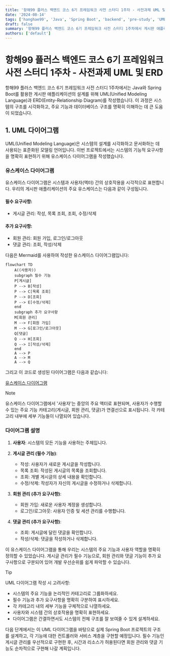 ```yaml
---
title: '항해99 플러스 백엔드 코스 6기 프레임워크 사전 스터디 1주차 - 사전과제 UML 및 ERD'
date: '2024-08-14'
tags: ['hanghae99', 'Java', 'Spring Boot', 'backend', 'pre-study', 'UML', 'ERD']
draft: false
summary: '항해99 플러스 백엔드 코스 6기 프레임워크 사전 스터디 1주차에서 게시판 애플리케이션을 위한 UML과 ERD를 설계한 과정을 소개합니다.'
authors: ['default']
---
```


# 항해99 플러스 백엔드 코스 6기 프레임워크 사전 스터디 1주차 - 사전과제 UML 및 ERD

항해99 플러스 백엔드 코스 6기 프레임워크 사전 스터디 1주차에서는 Java와 Spring Boot를 활용한 게시판 애플리케이션의 설계를 위해 UML(Unified Modeling Language)과 ERD(Entity-Relationship Diagram)를 작성했습니다.
이 과정은 시스템의 구조를 시각화하고, 주요 기능과 데이터베이스 구조를 명확히 이해하는 데 큰 도움이 되었습니다.

## 1. UML 다이어그램

UML(Unified Modeling Language)은 시스템의 설계를 시각화하고 문서화하는 데 사용되는 표준화된 모델링 언어입니다.
이번 프로젝트에서는 시스템의 기능적 요구사항을 명확히 표현하기 위해 유스케이스 다이어그램을 작성했습니다.

### 유스케이스 다이어그램

유스케이스 다이어그램은 시스템과 사용자(액터) 간의 상호작용을 시각적으로 표현합니다.
우리의 게시판 애플리케이션의 주요 유스케이스는 다음과 같이 구성됩니다.

#### 필수 요구사항:

- 게시글 관리: 작성, 목록 조회, 조회, 수정/삭제

#### 추가 요구사항:

- 회원 관리: 회원 가입, 로그인/로그아웃
- 댓글 관리: 조회, 작성/삭제

다음은 Mermaid를 사용하여 작성한 유스케이스 다이어그램입니다:

```mermaid
flowchart TD
    A((사용자))
    subgraph 필수 기능
    P[게시글]
    P --> B[작성]
    P --> C[목록 조회]
    P --> D[조회]
    P --> E[수정/삭제]
    end
    subgraph 추가 요구사항
    M[회원 관리]
    M --> F[회원 가입]
    M --> G[로그인/로그아웃]
    Q[댓글]
    Q --> H[조회]
    Q --> I[작성/삭제]
    end
    A --> P
    A --> M
    A --> Q
```

그리고 이 코드로 생성된 다이어그램은 다음과 같습니다:

[유스케이스 다이어그램](https://mermaid.live/edit#pako:eNp1UctKw0AU_ZXhrixEbdra1CwEtb4WBYuunLgYm9iKNikxwUcphKog2kXFFqQv7EJBaaGKj3xTMv0HxyaoEZ3VveecOXPPnSJkNFkBEbb3tINMjugGWk9KKmJndmyMlnu08UA71VDIw_bNraxOCjk0rJ_S8xvk2AP34s7jVrHzXKGXLce2Nn0EjY_PoDlMO1f09CkAzmP38cHtthHtDoaNSoBL4j_ABczeo7f1SVru09uWzymq_Gsw-lZzBhaijZrz2mPzD-t9T5HCzJI2q8h5sdz7nm-QGpkvfnEDi3bOAtwSdrst592mbXvSr1j25okvSmO3cv0dOT26sxxM4IEr_h7-STA7Eq3-bFI_mzRwkFf0PNmR2XcVPykJjJySVyQQWSkTfVcCSS0xHTENbe1IzYBo6KbCga6Z2RyI22Rvn3VmQSaGktwhbGP5L7RA1A1NC_QgFuEQxDg_kRD4uDAdi_OxBB-JcnAEYmQqPBGLCLwQj06FE7wQLXFwPDLgSx9kI-SU)

> [!NOTE]
> 유스케이스 다이어그램에서 '사용자'는 중앙의 주요 액터로 표현되며, 사용자가 수행할 수 있는 주요 기능 카테고리(게시글, 회원 관리, 댓글)가 연결선으로 표시됩니다.
> 각 카테고리 내부에 세부 기능들이 나열되어 있습니다.

### 다이어그램 설명

1. **사용자**: 시스템의 모든 기능을 사용하는 주체입니다.

2. **게시글 관리 (필수 기능)**:

   - 작성: 사용자가 새로운 게시글을 작성합니다.
   - 목록 조회: 작성된 게시글의 목록을 조회합니다.
   - 조회: 개별 게시글의 상세 내용을 확인합니다.
   - 수정/삭제: 작성자가 자신의 게시글을 수정하거나 삭제합니다.

3. **회원 관리 (추가 요구사항)**:

   - 회원 가입: 새로운 사용자 계정을 생성합니다.
   - 로그인/로그아웃: 사용자 인증 및 세션 관리를 수행합니다.

4. **댓글 관리 (추가 요구사항)**:
   - 조회: 게시글에 달린 댓글을 확인합니다.
   - 작성/삭제: 댓글을 작성하거나 삭제합니다.

이 유스케이스 다이어그램을 통해 우리는 시스템의 주요 기능과 사용자 역할을 명확히 정의할 수 있었습니다.
게시글 관리가 필수 기능으로, 회원 관리와 댓글 기능이 추가 요구사항으로 구분되어 있어 개발 우선순위를 쉽게 파악할 수 있습니다.

> [!TIP]
> UML 다이어그램 작성 시 고려사항:
>
> - 시스템의 주요 기능을 논리적인 카테고리로 그룹화하세요.
> - 필수 기능과 추가 요구사항을 명확히 구분하여 표시하세요.
> - 각 카테고리 내의 세부 기능을 구체적으로 나열하세요.
> - 사용자와 시스템 간의 상호작용을 명확히 표현하세요.
> - 다이어그램은 간결하면서도 시스템의 전체 구조를 잘 보여줄 수 있게 설계하세요.

다음 단계에서는 이 UML 다이어그램을 바탕으로 실제 Spring Boot 프로젝트의 구조를 설계하고, 각 기능에 대한 컨트롤러와 서비스 계층을 구현할 예정입니다.
필수 기능인 게시글 관리를 우선적으로 구현한 후, 시간과 리소스가 허용된다면 회원 관리와 댓글 기능도 순차적으로 구현해 나갈 계획입니다.
